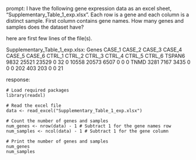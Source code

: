 prompt:
I have the following gene expression data as an excel sheet,  "Supplementary_Table_1_exp.xlsx". Each row is a gene and each column is a distinct sample. First column contains gene names. How many genes and samples does the dataset have?

here are first few lines of the file(s).

Supplementary_Table_1_exp.xlsx:
Genes	CASE_1	CASE_2	CASE_3	CASE_4	CASE_5	CASE_6	CTRL_1	CTRL_2	CTRL_3	CTRL_4	CTRL_5	CTRL_6
TSPAN6	9832	25521	23529	0	32	0	10558	20573	6507	0	0	 0
TNMD	3281	 7167	 3435	0	 0	0	  202	  403	 203	0	0	21


response:
```
# Load required packages
library(readxl)

# Read the excel file
data <- read_excel("Supplementary_Table_1_exp.xlsx")

# Count the number of genes and samples
num_genes <- nrow(data) - 1 # Subtract 1 for the gene names row
num_samples <- ncol(data) - 1 # Subtract 1 for the gene column

# Print the number of genes and samples
num_genes
num_samples
```
